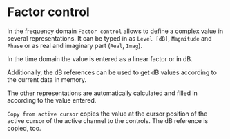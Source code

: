 # Factor control

In the frequency domain ``Factor control`` allows to define a complex value in several representations. It can be typed in as ``Level [dB]``, ``Magnitude`` and ``Phase`` or as real and imaginary part (``Real``, ``Imag``).

In the time domain the value is entered as a linear factor or in dB.

Additionally, the dB references can be used to get dB values according to the current data in memory.

The other representations are automatically calculated and filled in according to the value entered.

``Copy from active cursor`` copies the value at the cursor position of the active cursor of the active channel to the controls. The dB reference is copied, too.
